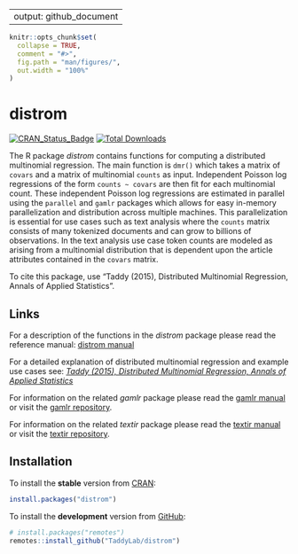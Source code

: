 
---
  output: github_document
---
  
<!-- README.md is generated from README.Rmd. Please edit that file -->
  
```r
knitr::opts_chunk$set(
  collapse = TRUE,
  comment = "#>",
  fig.path = "man/figures/",
  out.width = "100%"
)
```

# distrom 
<!-- badges: start -->
[![CRAN_Status_Badge](http://www.r-pkg.org/badges/version/distrom?color=brightgreen)](https://cran.r-project.org/package=distrom)
[![Total Downloads](http://cranlogs.r-pkg.org/badges/grand-total/distrom?color=blue)](https://cran.r-project.org/package=distrom)
<!-- badges: end -->

The R package *distrom* contains functions for computing a distributed multinomial regression. The main function is `dmr()` which takes a matrix of `covars` and a matrix of multinomial `counts` as input. Independent Poisson log regressions of the form `counts ~ covars` are then fit for each multinomial count. These independent Poisson log regressions are estimated in parallel using the `parallel` and `gamlr` packages which allows for easy in-memory parallelization and distribution across multiple machines. This parallelization is essential for use cases such as text analysis where the `counts` matrix consists of many tokenized documents and can grow to billions of observations. In the text analysis use case token counts are modeled as arising from a multinomial distribution that is dependent upon the article attributes contained in the `covars` matrix.

To cite this package, use "Taddy (2015), Distributed Multinomial Regression, Annals of Applied Statistics".

## Links

For a description of the functions in the *distrom* package please read the reference manual: [distrom manual](https://cran.r-project.org/web/packages/distrom/distrom.pdf)

For a detailed explanation of distributed multinomial regression and example use cases see: [*Taddy (2015), Distributed Multinomial Regression, Annals of Applied Statistics*](https://arxiv.org/abs/1311.6139)

For information on the related *gamlr* package please read the [gamlr manual](https://cran.r-project.org/web/packages/gamlr/gamlr.pdf) or visit the [gamlr repository](https://github.com/TaddyLab/gamlr).

For information on the related *textir* package please read the [textir manual](https://cran.r-project.org/web/packages/textir/textir.pdf) or visit the [textir repository](https://github.com/TaddyLab/textir).
  
## Installation
  
To install the **stable** version from [CRAN](https://cran.r-project.org/package=distrom):
  
```r
install.packages("distrom")
```

To install the **development** version from [GitHub](https://github.com/TaddyLab/distrom):
  
```r
# install.packages("remotes")
remotes::install_github("TaddyLab/distrom")
```
